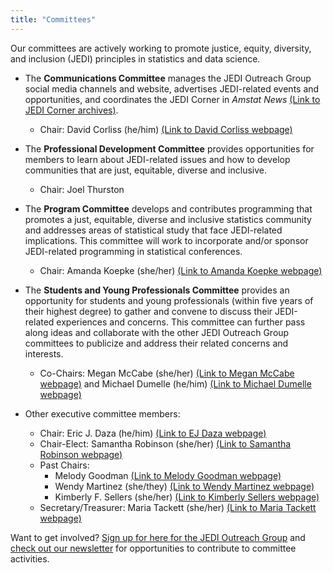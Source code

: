 ```yaml
---
title: "Committees"
---
```


Our committees are actively working to promote justice, equity, diversity, and inclusion (JEDI) principles in statistics and data science. 

* The **Communications Committee** manages the JEDI Outreach Group social media channels and website, advertises JEDI-related events and opportunities, and coordinates the JEDI Corner in *Amstat News* [(Link to JEDI Corner archives)](jedi-corner.qmd).

  + Chair: David Corliss (he/him) [(Link to David Corliss webpage)](https://www.peace-work.org/)

* The **Professional Development Committee** provides opportunities for members to learn about JEDI-related issues and how to develop communities that are just, equitable, diverse and inclusive.

  + Chair: Joel Thurston

* The **Program Committee** develops and contributes programming that promotes a just, equitable, diverse and inclusive statistics community and addresses areas of statistical study that face JEDI-related implications. This committee will work to incorporate and/or sponsor JEDI-related programming in statistical conferences.

  + Chair: Amanda Koepke (she/her) [(Link to Amanda Koepke webpage)](https://www.linkedin.com/in/amandakoepke/)

* The **Students and Young Professionals Committee** provides an opportunity for students and young professionals (within five years of their highest degree) to gather and convene to discuss their JEDI-related experiences and concerns. This committee can further pass along ideas and collaborate with the other JEDI Outreach Group committees to publicize and address their related concerns and interests.

  + Co-Chairs: Megan McCabe (she/her) [(Link to Megan McCabe webpage)](https://www.linkedin.com/in/megan-mccabe-b80040144/) and Michael Dumelle (he/him) [(Link to Michael Dumelle webpage)](https://michaeldumelle.github.io/)

* Other executive committee members:

  + Chair: Eric J. Daza (he/him) [(Link to EJ Daza webpage)](https://ericjdaza.github.io/)
  + Chair-Elect: Samantha Robinson (she/her) [(Link to Samantha Robinson webpage)](https://human-environmental-sciences.uark.edu/people/faculty/uid/sewrob/name/Samantha+Elizabeth+Robinson/)
  + Past Chairs:
    - Melody Goodman [(Link to Melody Goodman webpage)](https://publichealth.nyu.edu/faculty/melody-goodman)
    - Wendy Martinez (she/they) [(Link to Wendy Martinez webpage)](https://www.linkedin.com/in/martinez-wendy-483b0112/)
    - Kimberly F. Sellers (she/her) [(Link to Kimberly Sellers webpage)](https://www.kimflaggsellers.com/about)

  + Secretary/Treasurer: Maria Tackett (she/her) [(Link to Maria Tackett webpage)](https://maria-tackett.netlify.app/)

Want to get involved? [Sign up for here for the JEDI Outreach Group](get-involved.qmd) and [check out our newsletter](weekly-newsletter.qmd) for opportunities to contribute to committee activities. 


